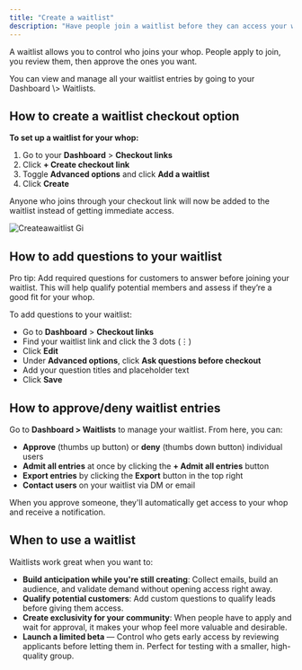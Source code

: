 ```yaml
---
title: "Create a waitlist"
description: "Have people join a waitlist before they can access your whop"
---
```


A waitlist allows you to control who joins your whop. People apply to join, you review them, then approve the ones you want.

<Tip>
  You can view and manage all your waitlist entries by going to your Dashboard \> Waitlists.
</Tip>

## How to create a waitlist checkout option

**To set up a waitlist for your whop:**

1. Go to your **Dashboard** \> **Checkout links**
2. Click **\+ Create checkout link**
3. Toggle **Advanced options** and click **Add a waitlist**
4. Click **Create**

Anyone who joins through your checkout link will now be added to the waitlist instead of getting immediate access.

![Createawaitlist Gi](/apps/docs/how-to-videos/createawaitlist.gif)

## How to add questions to your waitlist

Pro tip: Add required questions for customers to answer before joining your waitlist. This will help qualify potential members and assess if they’re a good fit for your whop.

To add questions to your waitlist:

- Go to **Dashboard** \> **Checkout links**
- Find your waitlist link and click the 3 dots (⋮)
- Click **Edit**
- Under **Advanced options**, click **Ask questions before checkout**
- Add your question titles and placeholder text
- Click **Save**

## How to approve/deny waitlist entries

Go to **Dashboard \> Waitlists** to manage your waitlist. From here, you can:

- **Approve** (thumbs up button) or **deny** (thumbs down button) individual users
- **Admit all entries** at once by clicking the **\+ Admit all entries** button
- **Export entries** by clicking the **Export** button in the top right
- **Contact users** on your waitlist via DM or email

When you approve someone, they'll automatically get access to your whop and receive a notification.

## When to use a waitlist

Waitlists work great when you want to:

- **Build anticipation while you're still creating**: Collect emails, build an audience, and validate demand without opening access right away.
- **Qualify potential customers**: Add custom questions to qualify leads before giving them access.
- **Create exclusivity for your community**: When people have to apply and wait for approval, it makes your whop feel more valuable and desirable.
- **Launch a limited beta** — Control who gets early access by reviewing applicants before letting them in. Perfect for testing with a smaller, high-quality group.
